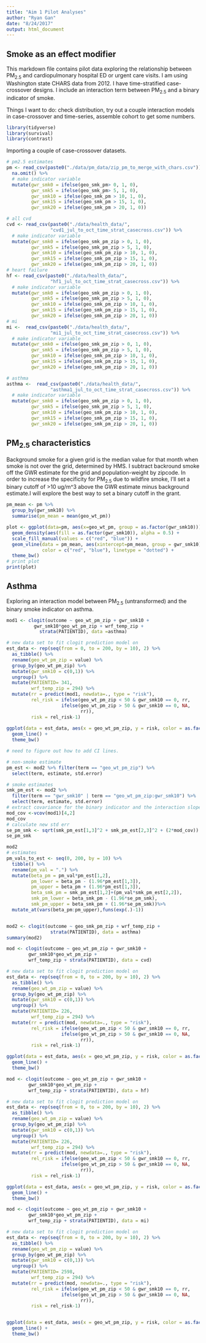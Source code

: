 ```yaml
---
title: "Aim 1 Pilot Analyses"
author: "Ryan Gan"
date: "8/24/2017"
output: html_document
---
```


## Smoke as an effect modifier

This markdown file contains pilot data exploring the relationship between PM~2.5~ and cardiopulmonary hospital ED or urgent care visits. I am using Washington state CHARS data from 2012. I have time-stratified case-crossover designs. I include an interaction term between PM~2.5~ and a binary indicator of smoke.

Things I want to do: check distribution, try out a couple interaction models in case-crossover and time-series, assemble cohort to get some numbers.

```r
library(tidyverse)
library(survival) 
library(contrast)
```

Importing a couple of case-crossover datasets.

```r
# pm2.5 estimates
pm <- read_csv(paste0("./data/pm_data/zip_pm_to_merge_with_chars.csv")) %>% 
  na.omit() %>% 
  # make indicator variable
  mutate(gwr_smk0 = ifelse(geo_smk_pm> 0, 1, 0),
         gwr_smk5 = ifelse(geo_smk_pm> 5, 1, 0),
         gwr_smk10 = ifelse(geo_smk_pm > 10, 1, 0),
         gwr_smk15 = ifelse(geo_smk_pm > 15, 1, 0),
         gwr_smk20 = ifelse(geo_smk_pm > 20, 1, 0))

# all cvd
cvd <- read_csv(paste0("./data/health_data/",
                "cvd1_jul_to_oct_time_strat_casecross.csv")) %>% 
  # make indicator variable
  mutate(gwr_smk0 = ifelse(geo_smk_pm_zip > 0, 1, 0),
         gwr_smk5 = ifelse(geo_smk_pm_zip > 5, 1, 0),
         gwr_smk10 = ifelse(geo_smk_pm_zip > 10, 1, 0),
         gwr_smk15 = ifelse(geo_smk_pm_zip > 15, 1, 0),
         gwr_smk20 = ifelse(geo_smk_pm_zip > 20, 1, 0))
# heart failure
hf <- read_csv(paste0("./data/health_data/",
                "hf1_jul_to_oct_time_strat_casecross.csv")) %>% 
  # make indicator variable
  mutate(gwr_smk0 = ifelse(geo_smk_pm_zip > 0, 1, 0),
         gwr_smk5 = ifelse(geo_smk_pm_zip > 5, 1, 0),
         gwr_smk10 = ifelse(geo_smk_pm_zip > 10, 1, 0),
         gwr_smk15 = ifelse(geo_smk_pm_zip > 15, 1, 0),
         gwr_smk20 = ifelse(geo_smk_pm_zip > 20, 1, 0))
# mi
mi <-  read_csv(paste0("./data/health_data/",
                "mi1_jul_to_oct_time_strat_casecross.csv")) %>% 
  # make indicator variable
  mutate(gwr_smk0 = ifelse(geo_smk_pm_zip > 0, 1, 0),
         gwr_smk5 = ifelse(geo_smk_pm_zip > 5, 1, 0),
         gwr_smk10 = ifelse(geo_smk_pm_zip > 10, 1, 0),
         gwr_smk15 = ifelse(geo_smk_pm_zip > 15, 1, 0),
         gwr_smk20 = ifelse(geo_smk_pm_zip > 20, 1, 0))

# asthma
asthma <-  read_csv(paste0("./data/health_data/",
                "asthma1_jul_to_oct_time_strat_casecross.csv")) %>% 
  # make indicator variable
  mutate(gwr_smk0 = ifelse(geo_smk_pm_zip > 0, 1, 0),
         gwr_smk5 = ifelse(geo_smk_pm_zip > 5, 1, 0),
         gwr_smk10 = ifelse(geo_smk_pm_zip > 10, 1, 0),
         gwr_smk15 = ifelse(geo_smk_pm_zip > 15, 1, 0),
         gwr_smk20 = ifelse(geo_smk_pm_zip > 20, 1, 0))
```

## PM~2.5~ characteristics

Background smoke for a given grid is the median value for that month when smoke is not over the grid, determined by HMS. I subtract backround smoke off the GWR estimate for the grid and population-weight by zipcode. In order to increase the specificity for PM~2.5~ due to wildfire smoke, I'll set a binary cutoff of >10 ug/m^3 above the GWR estimate minus background estimate.I will explore the best way to set a binary cutoff in the grant.

```r
pm_mean <- pm %>% 
  group_by(gwr_smk10) %>% 
  summarise(pm_mean = mean(geo_wt_pm))

plot <- ggplot(data=pm, aes(x=geo_wt_pm, group = as.factor(gwr_smk10))) +
  geom_density(aes(fill = as.factor(gwr_smk10)), alpha = 0.5) +
  scale_fill_manual(values = c("red", "blue")) +
  geom_vline(data = pm_mean, aes(xintercept=pm_mean, group = gwr_smk10),
             color = c("red", "blue"), linetype = "dotted") +
  theme_bw()
# print plot
print(plot)
```

## Asthma

Exploring an interaction model between PM~2.5~ (untransformed) and the binary smoke indicator on asthma.

```r
mod1 <- clogit(outcome ~ geo_wt_pm_zip + gwr_smk10 +
          gwr_smk10*geo_wt_pm_zip + wrf_temp_zip + 
            strata(PATIENTID), data =asthma)

# new data set to fit clogit prediction model on
est_data <- rep(seq(from = 0, to = 200, by = 10), 2) %>% 
  as_tibble() %>% 
  rename(geo_wt_pm_zip = value) %>% 
  group_by(geo_wt_pm_zip) %>% 
  mutate(gwr_smk10 = c(0,1)) %>% 
  ungroup() %>% 
  mutate(PATIENTID= 341,
         wrf_temp_zip = 294) %>% 
  mutate(rr = predict(mod1, newdata=., type = "risk"),
         rel_risk = ifelse(geo_wt_pm_zip < 50 & gwr_smk10 == 0, rr, 
                    ifelse(geo_wt_pm_zip > 50 & gwr_smk10 == 0, NA,
                           rr)),
         risk = rel_risk-1) 
  
ggplot(data = est_data, aes(x = geo_wt_pm_zip, y = risk, color = as.factor(gwr_smk10))) +
  geom_line() + 
  theme_bw()

# need to figure out how to add CI lines.

# non-smoke estimate
pm_est <- mod2 %>% filter(term == "geo_wt_pm_zip") %>% 
  select(term, estimate, std.error)

# smoke estimates
smk_pm_est <- mod2 %>% 
  filter(term == "gwr_smk10" | term == "geo_wt_pm_zip:gwr_smk10") %>% 
  select(term, estimate, std.error)
# extract covariance for the binary indicator and the interaction slope
mod_cov <-vcov(mod1)[4,2]
mod_cov
# calculate new std err
se_pm_smk <- sqrt(smk_pm_est[1,3]^2 + smk_pm_est[2,3]^2 + (2*mod_cov))
se_pm_smk

mod2
# estimates
pm_vals_to_est <- seq(0, 200, by = 10) %>% 
  tibble() %>% 
  rename(pm_val = ".") %>% 
  mutate(beta_pm = pm_val*pm_est[1,2],
         pm_lower = beta_pm - (1.96*pm_est[1,3]),
         pm_upper = beta_pm + (1.96*pm_est[1,3]),
         beta_smk_pm = smk_pm_est[1,2]+(pm_val*smk_pm_est[2,2]),
         smk_pm_lower = beta_smk_pm - (1.96*se_pm_smk),
         smk_pm_upper = beta_smk_pm + (1.96*se_pm_smk))%>% 
  mutate_at(vars(beta_pm:pm_upper),funs(exp(.)-1))


mod2 <- clogit(outcome ~ geo_smk_pm_zip + wrf_temp_zip + 
                strata(PATIENTID), data = asthma)
summary(mod2)
```


```r
mod <- clogit(outcome ~ geo_wt_pm_zip + gwr_smk10 +
        gwr_smk10*geo_wt_pm_zip +
        wrf_temp_zip + strata(PATIENTID), data = cvd)

# new data set to fit clogit prediction model on
est_data <- rep(seq(from = 0, to = 200, by = 10), 2) %>% 
  as_tibble() %>% 
  rename(geo_wt_pm_zip = value) %>% 
  group_by(geo_wt_pm_zip) %>% 
  mutate(gwr_smk10 = c(0,1)) %>% 
  ungroup() %>% 
  mutate(PATIENTID= 226,
         wrf_temp_zip = 294) %>% 
  mutate(rr = predict(mod, newdata=., type = "risk"),
         rel_risk = ifelse(geo_wt_pm_zip < 50 & gwr_smk10 == 0, rr, 
                    ifelse(geo_wt_pm_zip > 50 & gwr_smk10 == 0, NA,
                           rr)),
         risk = rel_risk-1) 

ggplot(data = est_data, aes(x = geo_wt_pm_zip, y = risk, color = as.factor(gwr_smk10))) +
  geom_line() + 
  theme_bw()
```

```r
mod <- clogit(outcome ~ geo_wt_pm_zip + gwr_smk10 +
        gwr_smk10*geo_wt_pm_zip +
        wrf_temp_zip + strata(PATIENTID), data = hf)

# new data set to fit clogit prediction model on
est_data <- rep(seq(from = 0, to = 200, by = 10), 2) %>% 
  as_tibble() %>% 
  rename(geo_wt_pm_zip = value) %>% 
  group_by(geo_wt_pm_zip) %>% 
  mutate(gwr_smk10 = c(0,1)) %>% 
  ungroup() %>% 
  mutate(PATIENTID= 226,
         wrf_temp_zip = 294) %>% 
  mutate(rr = predict(mod, newdata=., type = "risk"),
         rel_risk = ifelse(geo_wt_pm_zip < 50 & gwr_smk10 == 0, rr, 
                    ifelse(geo_wt_pm_zip > 50 & gwr_smk10 == 0, NA,
                           rr)),
         risk = rel_risk-1) 

ggplot(data = est_data, aes(x = geo_wt_pm_zip, y = risk, color = as.factor(gwr_smk10))) +
  geom_line() + 
  theme_bw()
```

```r
mod <- clogit(outcome ~ geo_wt_pm_zip + gwr_smk10 +
        gwr_smk10*geo_wt_pm_zip +
        wrf_temp_zip + strata(PATIENTID), data = mi)

# new data set to fit clogit prediction model on
est_data <- rep(seq(from = 0, to = 200, by = 10), 2) %>% 
  as_tibble() %>% 
  rename(geo_wt_pm_zip = value) %>% 
  group_by(geo_wt_pm_zip) %>% 
  mutate(gwr_smk10 = c(0,1)) %>% 
  ungroup() %>% 
  mutate(PATIENTID= 2598,
         wrf_temp_zip = 294) %>% 
  mutate(rr = predict(mod, newdata=., type = "risk"),
         rel_risk = ifelse(geo_wt_pm_zip < 50 & gwr_smk10 == 0, rr, 
                    ifelse(geo_wt_pm_zip > 50 & gwr_smk10 == 0, NA,
                           rr)),
         risk = rel_risk-1) 


ggplot(data = est_data, aes(x = geo_wt_pm_zip, y = risk, color = as.factor(gwr_smk10))) +
  geom_line() +
  theme_bw()
```


